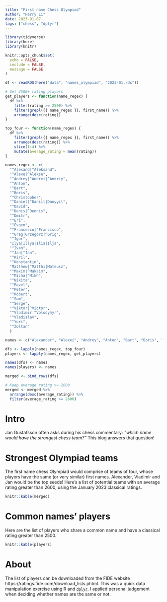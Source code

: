 ```yaml
---
title: "First name Chess Olympiad"
author: "Harry Li"
date: 2023-01-07
tags: ["chess", "dplyr"]
---
```


```r
library(tidyverse)
library(here)
library(knitr)

knitr::opts_chunk$set(
  echo = FALSE,
  include = FALSE,
  message = FALSE
)
```

```r
df <- readRDS(here("data", "names_olympiad", "2023-01.rds"))
```

```r
# Get 2500+ rating players
get_players <- function(name_regex) {
  df %>%
    filter(rating >= 2500) %>%
    filter(grepl({{ name_regex }}, first_name)) %>%
    arrange(desc(rating))
}

top_four <- function(name_regex) {
  df %>%
    filter(grepl({{ name_regex }}, first_name)) %>%
    arrange(desc(rating)) %>%
    slice(1:4) %>%
    mutate(average_rating = mean(rating))
}
```

```r
names_regex <- c(
  "^Alexand|^Aleksand", 
  "^Alexe|^Alekse", 
  "^Andrey|^Andrei|^Andriy", 
  "^Anton", 
  "^Bart",
  "^Boris", 
  "^Christopher",
  "^Daniel|^Daniil|Danyyil", 
  "^David", 
  "^Denis|^Dennis",
  "^Dmitr", 
  "^Eri", 
  "^Evgen", 
  "^Francesco|^Francisco",
  "^Greg|Grzegorz|^Grig",
  "^Igor", 
  "Ilya|Illya|Ilia|Ilja", 
  "^Ivan", 
  "^Jan|^Ian", 
  "^Kiril",
  "^Konstantin", 
  "Matthew|^Matthi|Mateusz",
  "^Maxim|^Maksim", 
  "^Micha|^Mikh",
  "^Nikita",
  "^Pavel",
  "^Peter",
  "^Robert",
  "^Sam",
  "^Serge",
  "^Viktor|^Victor",
  "^Vladimir|^Volodymyr",
  "^Vladislav",
  "^Yuri",
  "^Zoltan"
  )

names <- c("Alexander", "Alexei", "Andrey", "Anton", "Bart", "Boris", "Christopher", "Daniel", "David", "Denis", "Dmitry", "Eric", "Evgeny", "Francesco", "Grigoriy", "Igor", "Ilya", "Ivan", "Jan", "Kirill", "Konstantin", "Matthew", "Maxime", "Michael", "Nikita", "Pavel", "Peter", "Robert", "Sam", "Sergey", "Viktor", "Vladimir", "Vladislav", "Yuri", "Zoltan")
```

```r
dfs <- lapply(names_regex, top_four)
players <- lapply(names_regex, get_players)

names(dfs) <- names
names(players) <- names
```

```r
merged <- bind_rows(dfs)

# Keep average rating >= 2600
merged <- merged %>%
  arrange(desc(average_rating)) %>%
  filter(average_rating >= 2600)
```

# Intro
Jan Gustafsson often asks during his chess commentary: *"which name would have the strongest chess team?"* This blog answers that question!

# Strongest Olympiad teams
The first name chess Olympiad would comprise of teams of four, whose players have the same (or very similar) first names. Alexander, Vladimir and Jan would be the top seeds! Here's a list of potential teams with an average rating greater than 2600, using the January 2023 classical ratings.

```r
knitr::kable(merged)
```

# Common names' players
Here are the list of players who share a common name and have a classical rating greater than 2500.
```r
knitr::kable(players)
```

# About
The list of players can be downloaded from the FIDE website https://ratings.fide.com/download_lists.phtml. This was a quick data manipulation exercise using R and [`dplyr`](https://dplyr.tidyverse.org/). I applied personal judgement when deciding whether names are the same or not.